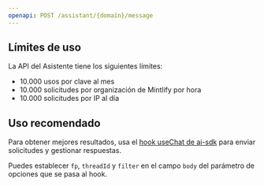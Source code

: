 ```yaml
---
openapi: POST /assistant/{domain}/message
---
```


## Límites de uso

La API del Asistente tiene los siguientes límites:

- 10.000 usos por clave al mes
- 10.000 solicitudes por organización de Mintlify por hora
- 10.000 solicitudes por IP al día

## Uso recomendado

Para obtener mejores resultados, usa el [hook useChat de ai-sdk](https://ai-sdk.dev/docs/reference/ai-sdk-ui/use-chat#usechat) para enviar solicitudes y gestionar respuestas.

Puedes establecer `fp`, `threadId` y `filter` en el campo `body` del parámetro de opciones que se pasa al hook.